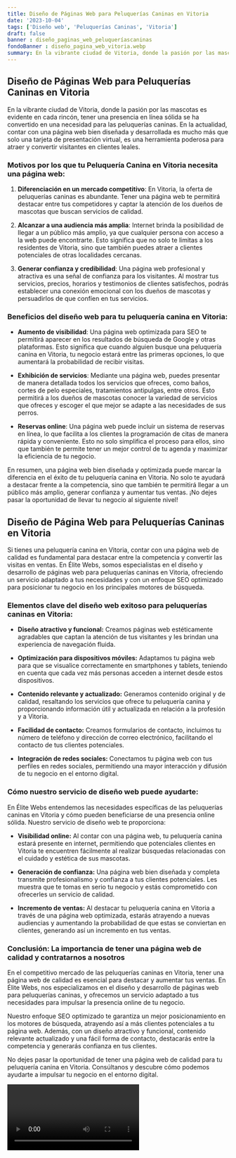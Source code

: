 ```yaml
---
title: Diseño de Páginas Web para Peluquerías Caninas en Vitoria
date: '2023-10-04'
tags: ['Diseño web', 'Peluquerías Caninas', 'Vitoria']
draft: false
banner : diseño_paginas_web_peluqueríascaninas
fondoBanner : diseño_pagina_web_vitoria.webp
summary: En la vibrante ciudad de Vitoria, donde la pasión por las mascotas es evidente en cada rincón, tener una presencia en línea sólida se ha convertido en una necesidad para las peluquerías caninas. En la actualidad, contar con una página web bien diseñada y desarrollada es mucho más que solo una tarjeta de presentación virtual, es una herramienta poderosa para atraer y convertir visitantes en clientes leales.
---
```


## Diseño de Páginas Web para Peluquerías Caninas en Vitoria

En la vibrante ciudad de Vitoria, donde la pasión por las mascotas es evidente en cada rincón, tener una presencia en línea sólida se ha convertido en una necesidad para las peluquerías caninas. En la actualidad, contar con una página web bien diseñada y desarrollada es mucho más que solo una tarjeta de presentación virtual, es una herramienta poderosa para atraer y convertir visitantes en clientes leales.

### Motivos por los que tu Peluquería Canina en Vitoria necesita una página web:

1. **Diferenciación en un mercado competitivo**: En Vitoria, la oferta de peluquerías caninas es abundante. Tener una página web te permitirá destacar entre tus competidores y captar la atención de los dueños de mascotas que buscan servicios de calidad.

2. **Alcanzar a una audiencia más amplia**: Internet brinda la posibilidad de llegar a un público más amplio, ya que cualquier persona con acceso a la web puede encontrarte. Esto significa que no solo te limitas a los residentes de Vitoria, sino que también puedes atraer a clientes potenciales de otras localidades cercanas.

3. **Generar confianza y credibilidad**: Una página web profesional y atractiva es una señal de confianza para los visitantes. Al mostrar tus servicios, precios, horarios y testimonios de clientes satisfechos, podrás establecer una conexión emocional con los dueños de mascotas y persuadirlos de que confíen en tus servicios.

### Beneficios del diseño web para tu peluquería canina en Vitoria:
  
- **Aumento de visibilidad**: Una página web optimizada para SEO te permitirá aparecer en los resultados de búsqueda de Google y otras plataformas. Esto significa que cuando alguien busque una peluquería canina en Vitoria, tu negocio estará entre las primeras opciones, lo que aumentará la probabilidad de recibir visitas.

- **Exhibición de servicios**: Mediante una página web, puedes presentar de manera detallada todos los servicios que ofreces, como baños, cortes de pelo especiales, tratamientos antipulgas, entre otros. Esto permitirá a los dueños de mascotas conocer la variedad de servicios que ofreces y escoger el que mejor se adapte a las necesidades de sus perros.

- **Reservas online**: Una página web puede incluir un sistema de reservas en línea, lo que facilita a los clientes la programación de citas de manera rápida y conveniente. Esto no solo simplifica el proceso para ellos, sino que también te permite tener un mejor control de tu agenda y maximizar la eficiencia de tu negocio.

En resumen, una página web bien diseñada y optimizada puede marcar la diferencia en el éxito de tu peluquería canina en Vitoria. No solo te ayudará a destacar frente a la competencia, sino que también te permitirá llegar a un público más amplio, generar confianza y aumentar tus ventas. ¡No dejes pasar la oportunidad de llevar tu negocio al siguiente nivel!

<GifSeo />

<Cta />

## **Diseño de Página Web para Peluquerías Caninas en Vitoria**

Si tienes una peluquería canina en Vitoria, contar con una página web de calidad es fundamental para destacar entre la competencia y convertir las visitas en ventas. En Élite Webs, somos especialistas en el diseño y desarrollo de páginas web para peluquerías caninas en Vitoria, ofreciendo un servicio adaptado a tus necesidades y con un enfoque SEO optimizado para posicionar tu negocio en los principales motores de búsqueda.

### **Elementos clave del diseño web exitoso para peluquerías caninas en Vitoria:**

- **Diseño atractivo y funcional:** Creamos páginas web estéticamente agradables que captan la atención de tus visitantes y les brindan una experiencia de navegación fluida.

- **Optimización para dispositivos móviles:** Adaptamos tu página web para que se visualice correctamente en smartphones y tablets, teniendo en cuenta que cada vez más personas acceden a internet desde estos dispositivos.

- **Contenido relevante y actualizado:** Generamos contenido original y de calidad, resaltando los servicios que ofrece tu peluquería canina y proporcionando información útil y actualizada en relación a la profesión y a Vitoria.

- **Facilidad de contacto:** Creamos formularios de contacto, incluimos tu número de teléfono y dirección de correo electrónico, facilitando el contacto de tus clientes potenciales.

- **Integración de redes sociales:** Conectamos tu página web con tus perfiles en redes sociales, permitiendo una mayor interacción y difusión de tu negocio en el entorno digital.

### **Cómo nuestro servicio de diseño web puede ayudarte:**

En Élite Webs entendemos las necesidades específicas de las peluquerías caninas en Vitoria y cómo pueden beneficiarse de una presencia online sólida. Nuestro servicio de diseño web te proporciona:

- **Visibilidad online:** Al contar con una página web, tu peluquería canina estará presente en internet, permitiendo que potenciales clientes en Vitoria te encuentren fácilmente al realizar búsquedas relacionadas con el cuidado y estética de sus mascotas.

- **Generación de confianza:** Una página web bien diseñada y completa transmite profesionalismo y confianza a tus clientes potenciales. Les muestra que te tomas en serio tu negocio y estás comprometido con ofrecerles un servicio de calidad.

- **Incremento de ventas:** Al destacar tu peluquería canina en Vitoria a través de una página web optimizada, estarás atrayendo a nuevas audiencias y aumentando la probabilidad de que estas se conviertan en clientes, generando así un incremento en tus ventas.

### **Conclusión: La importancia de tener una página web de calidad y contratarnos a nosotros**

En el competitivo mercado de las peluquerías caninas en Vitoria, tener una página web de calidad es esencial para destacar y aumentar tus ventas. En Élite Webs, nos especializamos en el diseño y desarrollo de páginas web para peluquerías caninas, y ofrecemos un servicio adaptado a tus necesidades para impulsar la presencia online de tu negocio.

Nuestro enfoque SEO optimizado te garantiza un mejor posicionamiento en los motores de búsqueda, atrayendo así a más clientes potenciales a tu página web. Además, con un diseño atractivo y funcional, contenido relevante actualizado y una fácil forma de contacto, destacarás entre la competencia y generarás confianza en tus clientes.

No dejes pasar la oportunidad de tener una página web de calidad para tu peluquería canina en Vitoria. Consúltanos y descubre cómo podemos ayudarte a impulsar tu negocio en el entorno digital.

<Video />

<CtaBot job='Peluquerías Caninas' city='Vitoria'/>

<Gmaps query='Vitoria+españa+maps' />